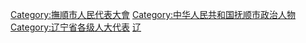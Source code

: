 [[Category:撫順市人民代表大會|Category:撫順市人民代表大會]]
[[Category:中华人民共和国抚顺市政治人物|Category:中华人民共和国抚顺市政治人物]]
[[Category:辽宁省各级人大代表|Category:辽宁省各级人大代表]]
[[Category:设区的市人大代表|辽]]